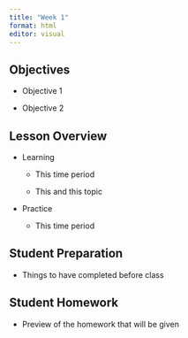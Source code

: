 ```yaml
---
title: "Week 1"
format: html
editor: visual
---
```


## Objectives

-   Objective 1

-   Objective 2

## Lesson Overview

-   Learning

    -   This time period

    -   This and this topic

-   Practice

    -   This time period

## Student Preparation

-   Things to have completed before class

## Student Homework

-   Preview of the homework that will be given
